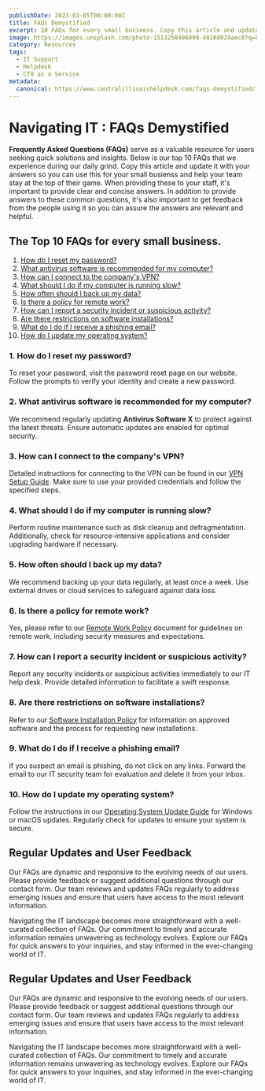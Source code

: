 ```yaml
---
publishDate: 2023-03-05T00:00:00Z
title: FAQs Demystified
excerpt: 10 FAQs for every small business. Copy this article and update it with your answers so you can use this for your busienss and help your team stay at the top of their game.
image: https://images.unsplash.com/photo-1513258496099-48168024aec0?q=80&w=3540&auto=format&fit=crop&ixlib=rb-4.0.3&ixid=M3wxMjA3fDB8MHxwaG90by1wYWdlfHx8fGVufDB8fHx8fA%3D%3D
category: Resources
tags:
  - IT Support
  - Helpdesk
  - CTO as a Service
metadata:
  canonical: https://www.centralillinoishelpdesk.com/faqs-demystified/
---
```


# Navigating IT : FAQs Demystified

**Frequently Asked Questions (FAQs)** serve as a valuable resource for users seeking quick solutions and insights. Below is our top 10 FAQs that we experience during our daily grind. Copy this article and update it with your answers so you can use this for your small busienss and help your team stay at the top of their game. When providing these to your staff, it's important to provide clear and concise answers. In addition to provide answers to these common questions, it's also important to get feedback from the people using it so you can assure the answers are relevant and helpful.

## The Top 10 FAQs for every small business.
1. [How do I reset my password?](#1-how-do-i-reset-my-password)
2. [What antivirus software is recommended for my computer?](#2-what-antivirus-software-is-recommended-for-my-computer)
3. [How can I connect to the company's VPN?](#3-how-can-i-connect-to-the-companys-vpn)
4. [What should I do if my computer is running slow?](#4-what-should-i-do-if-my-computer-is-running-slow)
5. [How often should I back up my data?](#5-how-often-should-i-back-up-my-data)
6. [Is there a policy for remote work?](#6-is-there-a-policy-for-remote-work)
7. [How can I report a security incident or suspicious activity?](#7-how-can-i-report-a-security-incident-or-suspicious-activity)
8. [Are there restrictions on software installations?](#8-are-there-restrictions-on-software-installations)
9. [What do I do if I receive a phishing email?](#9-what-do-i-do-if-i-receive-a-phishing-email)
10. [How do I update my operating system?](#10-how-do-i-update-my-operating-system)

### 1. How do I reset my password?
To reset your password, visit the password reset page on our website. Follow the prompts to verify your identity and create a new password.

### 2. What antivirus software is recommended for my computer?
We recommend regularly updating **Antivirus Software X** to protect against the latest threats. Ensure automatic updates are enabled for optimal security.

### 3. How can I connect to the company's VPN?
Detailed instructions for connecting to the VPN can be found in our [VPN Setup Guide](#). Make sure to use your provided credentials and follow the specified steps.

### 4. What should I do if my computer is running slow?
Perform routine maintenance such as disk cleanup and defragmentation. Additionally, check for resource-intensive applications and consider upgrading hardware if necessary.

### 5. How often should I back up my data?
We recommend backing up your data regularly, at least once a week. Use external drives or cloud services to safeguard against data loss.

### 6. Is there a policy for remote work?
Yes, please refer to our [Remote Work Policy](#) document for guidelines on remote work, including security measures and expectations.

### 7. How can I report a security incident or suspicious activity?
Report any security incidents or suspicious activities immediately to our IT help desk. Provide detailed information to facilitate a swift response.

### 8. Are there restrictions on software installations?
Refer to our [Software Installation Policy](#) for information on approved software and the process for requesting new installations.

### 9. What do I do if I receive a phishing email?
If you suspect an email is phishing, do not click on any links. Forward the email to our IT security team for evaluation and delete it from your inbox.

### 10. How do I update my operating system?
Follow the instructions in our [Operating System Update Guide](#) for Windows or macOS updates. Regularly check for updates to ensure your system is secure.

## Regular Updates and User Feedback
Our FAQs are dynamic and responsive to the evolving needs of our users. Please provide feedback or suggest additional questions through our contact form. Our team reviews and updates FAQs regularly to address emerging issues and ensure that users have access to the most relevant information.

Navigating the IT landscape becomes more straightforward with a well-curated collection of FAQs. Our commitment to timely and accurate information remains unwavering as technology evolves. Explore our FAQs for quick answers to your inquiries, and stay informed in the ever-changing world of IT.

## Regular Updates and User Feedback
Our FAQs are dynamic and responsive to the evolving needs of our users. Please provide feedback or suggest additional questions through our contact form. Our team reviews and updates FAQs regularly to address emerging issues and ensure that users have access to the most relevant information.

Navigating the IT landscape becomes more straightforward with a well-curated collection of FAQs. Our commitment to timely and accurate information remains unwavering as technology evolves. Explore our FAQs for quick answers to your inquiries, and stay informed in the ever-changing world of IT.
